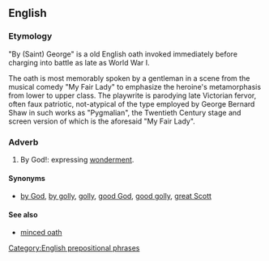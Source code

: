 ==English==
===Etymology===
{{rfe|is this from {{term|Saint George}}, is it a corruption of {{term|God}}, or is it after somebody else, like one of the kings of England named George?|lang=en}}

"By (Saint) George" is a old English oath invoked immediately before charging into battle as late as World War I. 

The oath is most memorably spoken by a gentleman in a scene from the musical comedy "My Fair Lady" to emphasize the heroine's metamorphasis from lower to upper class. The playwrite is parodying late Victorian fervor, often faux patriotic, not-atypical of the type employed by George Bernard Shaw in such works  as "Pygmalian", the Twentieth Century stage and screen version of which is the aforesaid "My Fair Lady".

===Adverb===
{{en-adv|head=[[by]] [[George]]|-}}
# {{context|euphemistic|lang=en}} By God!: expressing [[wonderment]].

====Synonyms====
* {{sense|expression of wonderment}} [[by God]], [[by golly]], [[golly]], [[good God]], [[good golly]], [[great Scott]]

====See also====
* [[minced oath]]

[[Category:English prepositional phrases]]